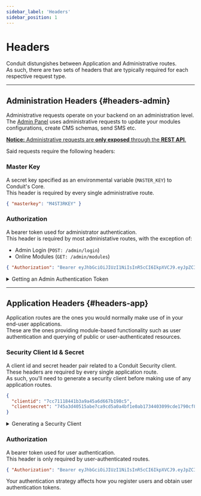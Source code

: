 ```yaml
---
sidebar_label: 'Headers'
sidebar_position: 1
---
```


# Headers

Conduit distungishes between Application and Administrative routes.<br />
As such, there are two sets of headers that are typically required for each respective request type.

-------------------------------------------------

## Administration Headers {#headers-admin}

Administrative requests operate on your backend on an administration level.<br />
The [Admin Panel](../get-started/admin-panel) uses administrative requests to update your modules configurations, create CMS schemas, send SMS etc.

<ins><strong>Notice:</strong> Administrative requests are <strong>only exposed</strong> through the <strong>REST API</strong>.</ins>

Said requests require the following headers:

### Master Key

A secret key specified as an environmental variable (`MASTER_KEY`) to Conduit's Core.<br />
This header is required by every single administrative route.

``` json title="Example"
{ "masterkey": "M4ST3RKEY" }
```

### Authorization

A bearer token used for administrator authentication.<br />
This header is required by most administative routes, with the exception of:

- Admin Login (`POST: /admin/login`)
- Online Modules (`GET: /admin/modules`)

``` json title="Example"
{ "Authorization": "Bearer eyJhbGciOiJIUzI1NiIsInR5cCI6IkpXVCJ9.eyJpZCI6IjYyMmYxZGQ5NThkZDIwMDAxNzgwNWVmYyIsImlhdCI6MTY0NzM0MjMwMiwiZXhwIjoxNjQ3NDE0MzAyfQ.trHYfxt9Wf6ohgi5PWez-dZEDaQSBBR6wu2PINveQmI" }
```

<details>
  <summary>Getting an Admin Authentication Token</summary>

  ``` bash title="Request"
  curl --location --request POST 'http://localhost:3000/admin/login' \
      --header 'masterkey: M4ST3RK3Y' \
      --header 'Content-Type: application/json' \
      --data-raw '{
        "username": "admin",
        "password": "admin"
      }'
  ```
  ``` json title="Response"
  {
    "token": "eyJhbGciOiJIUzI1NiIsInR5cCI6IkpXVCJ9.eyJpZCI6IjYyMmYxZGQ5NThkZDIwMDAxNzgwNWVmYyIsImlhdCI6MTY0NzM0MjMwMiwiZXhwIjoxNjQ3NDE0MzAyfQ.trHYfxt9Wf6ohgi5PWez-dZEDaQSBBR6wu2PINveQmI"
  }
  ```
</details>

-------------------------------------------------

## Application Headers {#headers-app}

Application routes are the ones you would normally make use of in your end-user applications.<br />
These are the ones providing module-based functionality such as user authentication and querying of public or user-authenticated resources.

### Security Client Id & Secret

A client id and secret header pair related to a Conduit Security client.<br />
These headers are required by every single application route.<br />
As such, you'll need to generate a security client before making use of any application routes.

<!-- TODO: Link to Security post-merge (links) -->

``` json title="Example"
{
  "clientid": "7cc71118441b3a9a45a6d667b198c5",
  "clientsecret": "745a3d40515abe7ca9cd5a0a4bf1e0ab1734403099cde1790cf8776cd8d50b654a5c419ad7b6fa380cc6b3f945a426465c80a2673667e669922f4fbf88489a99"
}
```

<details>
  <summary>Generating a Security Client</summary>

  ``` bash title="POST on /admin/login"
  curl --location --request POST 'http://localhost:3000/admin/security/client/' \
       --header 'Authorization: Bearer eyJhbGciOiJIUzI1NiIsInR5cCI6IkpXVCJ9.eyJpZCI6IjYyMmYxZGQ5NThkZDIwMDAxNzgwNWVmYyIsImlhdCI6MTY0NzM0MjMwMiwiZXhwIjoxNjQ3NDE0MzAyfQ.trHYfxt9Wf6ohgi5PWez-dZEDaQSBBR6wu2PINveQmI' \
       --header 'masterkey: M4ST3RK3Y' \
       --header 'Content-Type: application/json' \
       --data-raw '{
           "platform": "ANDROID"
       }'
  ```
  ``` json title="Response"
  TODO ------------------------------------------------------- ????????????
  ```
</details>

### Authorization

A bearer token used for user authentication.<br />
This header is only required by user-authenticated routes.

``` json title="Example"
{ "Authorization": "Bearer eyJhbGciOiJIUzI1NiIsInR5cCI6IkpXVCJ9.eyJpZCI6IjYyNDE5ODM0ZmMwZGFiMGVhZjA1ZjVjZSIsImlhdCI6MTY0ODQ2NjA3OSwiZXhwIjoxNzM0ODY2MDc5fQ.mDlETjM2y0hahbhJy_cKRmNM5X4wFigqoWw9j7QzO6E" }
```

Your authentication strategy affects how you register users and obtain user authentication tokens.

<!-- TODO: Link to an Authentication Strategy page -->

<!-- TODO: Hidden "Getting a User Authentication Token" example for Local Auth -->
